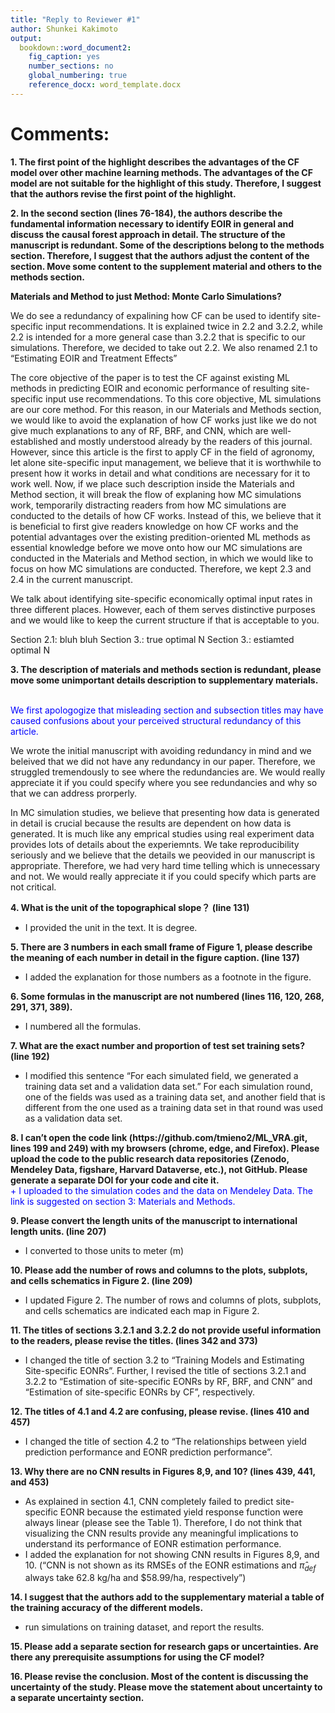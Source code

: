 ```yaml
---
title: "Reply to Reviewer #1"
author: Shunkei Kakimoto
output:
  bookdown::word_document2:
    fig_caption: yes
    number_sections: no
    global_numbering: true
    reference_docx: word_template.docx
---
```


# Comments:

**1. The first point of the highlight describes the advantages of the CF model over other machine learning methods. The advantages of the CF model are not suitable for the highlight of this study. Therefore, I suggest that the authors revise the first point of the highlight.**
<span style="color:blue">  


</span>

**2. In the second section (lines 76-184), the authors describe the fundamental information necessary to identify EOIR in general and discuss the causal forest approach in detail. The structure of the manuscript is redundant. Some of the descriptions belong to the methods section. Therefore, I suggest that the authors adjust the content of the section. Move some content to the supplement material and others to the methods section.**
<span style="color:blue">  

**Materials and Method to just Method: Monte Carlo Simulations?**

We do see a redundancy of expalining how CF can be used to identify site-specific input recommendations. It is explained twice in 2.2 and 3.2.2, while 2.2 is intended for a more general case than 3.2.2 that is specific to our simulations. Therefore, we decided to take out 2.2. We also renamed 2.1 to "Estimating EOIR and Treatment Effects"

The core objective of the paper is to test the CF against existing ML methods in predicting EOIR and economic performance of resulting site-specific input use recommendations. To this core objective, ML simulations are our core method. For this reason, in our Materials and Methods section, we would like to avoid the explanation of how CF works just like we do not give much explanations to any of RF, BRF, and CNN, which are well-established and mostly understood already by the readers of this journal. However, since this article is the first to apply CF in the field of agronomy, let alone site-specific input management, we believe that it is worthwhile to present how it works in detail and what conditions are necessary for it to work well. Now, if we place such description inside the Materials and Method section, it will break the flow of explaning how MC simulations work, temporarily distracting readers from how MC simulations are conducted to the details of how CF works. Instead of this, we believe that it is beneficial to first give readers knowledge on how CF works and the potential advantages over the existing predition-oriented ML methods as essential knowledge before we move onto how our MC simulations are conducted in the Materials and Method section, in which we would like to focus on how MC simulations are conducted. Therefore, we kept 2.3 and 2.4 in the current manuscript.

We talk about identifying site-specific economically optimal input rates in three different places. However, each of them serves distinctive purposes and we would like to keep the current structure if that is acceptable to you. 

Section 2.1: bluh bluh
Section 3.: true optimal N
Section 3.: estiamted optimal N


</span>

**3. The description of materials and methods section is redundant, please move some unimportant details description to supplementary materials.**

<span style="color:blue">  
We first apologogize that misleading section and subsection titles may have caused confusions about your perceived structural redundancy of this article.

We wrote the initial manuscript with avoiding redundancy in mind and we beleived that we did not have any redundancy in our paper. Therefore, we struggled tremendously to see where the redundancies are. We would really appreciate it if you could specify where you see redundancies and why so that we can address prorperly.

In MC simulation studies, we believe that presenting how data is generated in detail is crucial because the results are dependent on how data is generated. It is much like any emprical studies using real experiment data provides lots of details about the experiemnts. We take reproducibility seriously and we believe that the details we peovided in our manuscript is appropriate. Therefore, we had very hard time telling which is unnecessary and not. We would really appreciate it if you could specify which parts are not critical. 

</span>


**4. What is the unit of the topographical slope？ (line 131)**
<span style="color:blue">  

+ I provided the unit in the text. It is degree. 

</span>


**5. There are 3 numbers in each small frame of Figure 1, please describe the meaning of each number in detail in the figure caption. (line 137)**
<span style="color:blue">  

+ I added the explanation for those numbers as a footnote in the figure. 
</span>


**6. Some formulas in the manuscript are not numbered (lines 116, 120, 268, 291, 371, 389).**
<span style="color:blue">  

+ I numbered all the formulas. 
</span>


**7. What are the exact number and proportion of test set training sets? (line 192)**
<span style="color:blue">  

+ I modified this sentence "For each simulated field, we generated a training data set and a validation data set." For each simulation round, one of the fields was used as a training data set, and another field that is different from the one used as a training data set in that round was used as a validation data set.

</span>


**8. I can’t open the code link (https://github.com/tmieno2/ML_VRA.git, lines 199 and 249) with my browsers (chrome, edge, and Firefox). Please upload the code to the public research data repositories (Zenodo, Mendeley Data, figshare, Harvard Dataverse, etc.), not GitHub. Please generate a separate DOI for your code and cite it.**
<span style="color:blue">  
+ I uploaded to the simulation codes and the data on Mendeley Data. The link is suggested on section 3: Materials and Methods.

</span>


**9. Please convert the length units of the manuscript to international length units. (line 207)**
<span style="color:blue">  

+ I converted to those units to meter (m)

</span>


**10. Please add the number of rows and columns to the plots, subplots, and cells schematics in Figure 2. (line 209)**
<span style="color:blue">  

+ I updated Figure 2. The number of rows and columns of plots, subplots, and cells schematics are indicated each map in Figure 2.
</span>


**11. The titles of sections 3.2.1 and 3.2.2 do not provide useful information to the readers, please revise the titles. (lines 342 and 373)**
<span style="color:blue">  

+ I changed the title of section 3.2 to "Training Models and Estimating Site-specific EONRs". Further, I revised the title of sections 3.2.1 and 3.2.2 to "Estimation of site-specific EONRs by RF, BRF, and CNN" and "Estimation of site-specific EONRs by CF", respectively. 
</span>


**12. The titles of 4.1 and 4.2 are confusing, please revise. (lines 410 and 457)**
<span style="color:blue">  

+ I changed the title of section 4.2 to "The relationships between yield prediction performance and EONR prediction performance". 
</span>

**13. Why there are no CNN results in Figures 8,9, and 10? (lines 439, 441, and 453)**
<span style="color:blue">  

+ As explained in section 4.1, CNN completely failed to predict site-specific EONR because the estimated yield response function were always linear (please see the Table 1). Therefore, I do not think that visualizing the CNN results provide any meaningful implications to understand its performance of EONR estimation performance.
+ I added the explanation for not showing CNN results in Figures 8,9, and 10. ("CNN is not shown as its RMSEs of the EONR estimations and $\hat{\pi}_{def}$ always take $62.8$ kg/ha and \$$58.99$/ha, respectively")

</span>


**14. I suggest that the authors add to the supplementary material a table of the training accuracy of the different models.**
<span style="color:blue">  

+ run simulations on training dataset, and report the results.
</span>


**15. Please add a separate section for research gaps or uncertainties. Are there any prerequisite assumptions for using the CF model?**
<span style="color:blue">  


</span>


**16. Please revise the conclusion. Most of the content is discussing the uncertainty of the study. Please move the statement about uncertainty to a separate uncertainty section.**

<span style="color:blue">  


</span>

